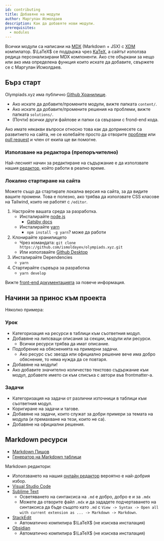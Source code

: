 ```yaml
---
id: contributing
title: Добавяне на модули
author: Маргулан Исмолдаев
description: Как да добавяте нови модули.
prerequisites:
  - modules
---
```



Всички модули са написани на [MDX](https://mdxjs.com/) (Markdown + JSX) с
[XDM](https://github.com/wooorm/xdm) компилатор. $\LaTeX$ се поддържа чрез
[KaTeX](https://katex.org/), а сайтът използва редица персонализирани MDX
компоненти. Ако сте объркани за нещо или ако има определена функция
които искате да добавите, свържете се с Маргулан Исмолдаев.

## Бърз старт

Olympiads.xyz има публично
[Github Хранилище](https://github.com/ismoldayev/olympiads.xyz).

- Ако искате да добавите/промените модули, вижте папката `content/`.
- Ако искате да добавите/промените решения на проблеми, вижте папката `solutions/`.
- (Почти) всички други файлове и папки са свързани с frond-end кода.

Ако имате някакви въпроси относно това как да допринесете са развитието на сайта,
не се колебайте просто да отворите
[проблем](https://github.com/ismoldayev/olympiads.xyz/issues) или
[pull request](https://github.com/ismoldayev/olympiads.xyz/pulls) и член от екипа ще ви помогне.

### Използване на редактора (препоръчително)

Най-лесният начин за редактиране на съдържание е да използвате нашия [редактор](/editor), който работи в реално време.


### Локално стартиране на сайта

Можете също да стартирате локална версия на сайта, за да видите вашите промени. Това
е полезно, ако трябва да използвате CSS класове на Tailwind, които не работят с `/editor`.

1. Настройте вашата среда за разработка.
    - Инсталирайте [node.js](https://nodejs.org/en/)
      - [Gatsby docs](https://www.gatsbyjs.org/tutorial/part-zero/#install-nodejs-for-your-appropriate-operating-system)
    - Инсталирайте [yarn](https://classic.yarnpkg.com/en/)
      - `npm install -g yarn`? може да работи
2. Клонирайте хранилището
    - Чрез командата:
      `git clone https://github.com/ismoldayev/olympiads.xyz.git`
    - Или използвайте [Github Desktop](https://desktop.github.com/)
3. Инсталирайте Dependencies
    - `yarn`
4. Стартирайте сървъра за разработка
    - `yarn develop`

Вижте
[front-end документацията](https://github.com/ismoldayev/olympiads.xyz/blob/master/docs/Front%20End%20Documentation.md)
за повече информация.


## Начини за принос към проекта

Няколко примера:

### Урок

- Категоризация на ресурси в таблици към съответния модул.
- Добавяне на липсващи описания за секции, модули или ресурси.
   - Всички ресурси трябва да имат описание.
- Подобрение на обясненията на примерни задачи.
   - Ако ресурс със звезда или официално решение вече има добро обяснение, то няма нужда да се повтаря.
- Добавяне на модули!
- Ако добавите значително количество текстово съдържание към модул, добавете името си към
	списъка с автори във frontmatter-а.

### Задачи

- Категоризация на задачи от различни източници в таблици към съответния модул.
- Коригиране на задачи и тагове.
- Добавяне на задачи, които служат за добри примери за темата на модула (и премахване на тези, които
   не са).
- Добавяне на официални решения.


## Markdown ресурси

- [Markdown Пищов](https://www.markdownguide.org/cheat-sheet/)
- [Генератор на Markdown таблици](https://www.tablesgenerator.com/markdown_tables)

Markdown редактори:

- Използването на нашия [онлайн редактор](/editor) вероятно е най-добрия избор.
- [Visual Studio Code](https://code.visualstudio.com/)
- [Sublime Text](https://www.sublimetext.com/)
   - Осветяването на синтаксиса на `.md` е добро, добро е и за `.mdx`
   - Можете да отворите файл `.mdx` и да зададете подчертаването на синтаксиса да бъде същото като
     `.md` с 
     `View -> Syntax -> Open all with current extension as ... -> Markdown -> Markdown`.
- [StackEdit](https://stackedit.io/)
   - Автоматично компилира $\LaTeX$ (не изисква инсталация)
- [Obsidian](https://obsidian.md/)
   - Автоматично компилира $\LaTeX$ (не изисква инсталация)

